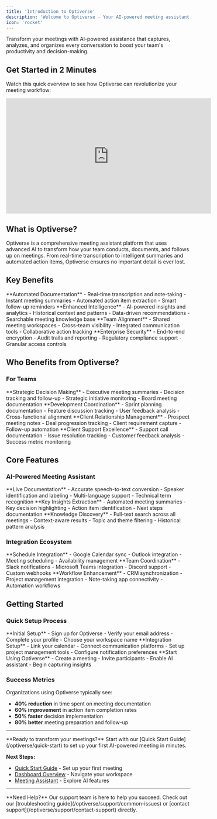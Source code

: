 ```yaml
---
title: 'Introduction to Optiverse'
description: 'Welcome to Optiverse - Your AI-powered meeting assistant platform'
icon: 'rocket'
---
```


Transform your meetings with AI-powered assistance that captures, analyzes, and organizes every conversation to boost your team's productivity and decision-making.

## Get Started in 2 Minutes

Watch this quick overview to see how Optiverse can revolutionize your meeting workflow:

<iframe
  width="560"
  height="315"
  src="https://www.youtube.com/embed/pKlfCXSqAAg"
  title="Optiverse Overview: Get Started in 2 Minutes"
  frameborder="0"
  allow="accelerometer; autoplay; clipboard-write; encrypted-media; gyroscope; picture-in-picture"
  allowfullscreen
></iframe>

## What is Optiverse?

Optiverse is a comprehensive meeting assistant platform that uses advanced AI to transform how your team conducts, documents, and follows up on meetings. From real-time transcription to intelligent summaries and automated action items, Optiverse ensures no important detail is ever lost.

## Key Benefits

<CardGroup cols={2}>
  <Card title="Save Time" icon="clock">
    **Automated Documentation**
    - Real-time transcription and note-taking
    - Instant meeting summaries
    - Automated action item extraction
    - Smart follow-up reminders
  </Card>
  <Card title="Improve Decisions" icon="lightbulb">
    **Enhanced Intelligence**
    - AI-powered insights and analytics
    - Historical context and patterns
    - Data-driven recommendations
    - Searchable meeting knowledge base
  </Card>
  <Card title="Boost Collaboration" icon="users">
    **Team Alignment**
    - Shared meeting workspaces
    - Cross-team visibility
    - Integrated communication tools
    - Collaborative action tracking
  </Card>
  <Card title="Ensure Compliance" icon="shield-check">
    **Enterprise Security**
    - End-to-end encryption
    - Audit trails and reporting
    - Regulatory compliance support
    - Granular access controls
  </Card>
</CardGroup>

## Who Benefits from Optiverse?

### For Teams

<Tabs>
  <Tab title="Leadership Teams">
    **Strategic Decision Making**
    - Executive meeting summaries
    - Decision tracking and follow-up
    - Strategic initiative monitoring
    - Board meeting documentation
  </Tab>
  
  <Tab title="Product Teams">
    **Development Coordination**
    - Sprint planning documentation
    - Feature discussion tracking
    - User feedback analysis
    - Cross-functional alignment
  </Tab>
  
  <Tab title="Sales Teams">
    **Client Relationship Management**
    - Prospect meeting notes
    - Deal progression tracking
    - Client requirement capture
    - Follow-up automation
  </Tab>
  
  <Tab title="Customer Success">
    **Client Support Excellence**
    - Support call documentation
    - Issue resolution tracking
    - Customer feedback analysis
    - Success metric monitoring
  </Tab>
</Tabs>

## Core Features

### AI-Powered Meeting Assistant

<Steps>
  <Step title="Real-time Transcription">
    **Live Documentation**
    - Accurate speech-to-text conversion
    - Speaker identification and labeling
    - Multi-language support
    - Technical term recognition
  </Step>
  
  <Step title="Intelligent Summaries">
    **Key Insights Extraction**
    - Automated meeting summaries
    - Key decision highlighting
    - Action item identification
    - Next steps documentation
  </Step>
  
  <Step title="Smart Search">
    **Knowledge Discovery**
    - Full-text search across all meetings
    - Context-aware results
    - Topic and theme filtering
    - Historical pattern analysis
  </Step>
</Steps>

### Integration Ecosystem

<CardGroup cols={3}>
  <Card title="Calendar Platforms" icon="calendar">
    **Schedule Integration**
    - Google Calendar sync
    - Outlook integration
    - Meeting scheduling
    - Availability management
  </Card>
  <Card title="Communication Tools" icon="comments">
    **Team Coordination**
    - Slack notifications
    - Microsoft Teams integration
    - Discord support
    - Custom webhooks
  </Card>
  <Card title="Productivity Apps" icon="briefcase">
    **Workflow Enhancement**
    - CRM synchronization
    - Project management integration
    - Note-taking app connectivity
    - Automation workflows
  </Card>
</CardGroup>

## Getting Started

### Quick Setup Process

<Accordion>
  <AccordionItem title="1. Create Your Account">
    **Initial Setup**
    - Sign up for Optiverse
    - Verify your email address
    - Complete your profile
    - Choose your workspace name
  </AccordionItem>
  
  <AccordionItem title="2. Connect Your Tools">
    **Integration Setup**
    - Link your calendar
    - Connect communication platforms
    - Set up project management tools
    - Configure notification preferences
  </AccordionItem>
  
  <AccordionItem title="3. Schedule Your First Meeting">
    **Start Using Optiverse**
    - Create a meeting
    - Invite participants
    - Enable AI assistant
    - Begin capturing insights
  </AccordionItem>
</Accordion>

### Success Metrics

Organizations using Optiverse typically see:

- **40% reduction** in time spent on meeting documentation
- **60% improvement** in action item completion rates
- **50% faster** decision implementation
- **80% better** meeting preparation and follow-up

---

<Info>
**Ready to transform your meetings?** Start with our [Quick Start Guide](/optiverse/quick-start) to set up your first AI-powered meeting in minutes.
</Info>

**Next Steps:**
- [Quick Start Guide](/optiverse/quick-start) - Set up your first meeting
- [Dashboard Overview](/optiverse/dashboard-overview) - Navigate your workspace
- [Meeting Assistant](/optiverse/features/meeting-assistant) - Explore AI features

---

<Info>
**Need Help?** Our support team is here to help you succeed. Check out our [troubleshooting guide](/optiverse/support/common-issues) or [contact support](/optiverse/support/contact-support) directly.
</Info> 